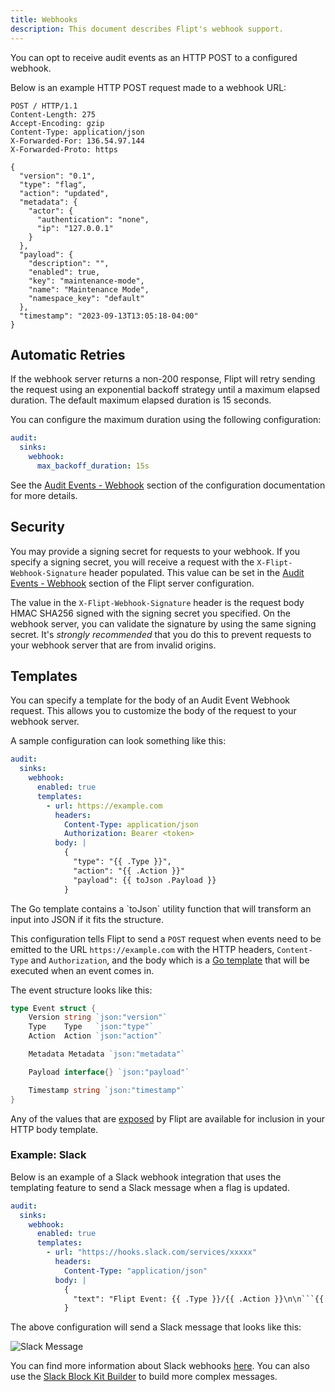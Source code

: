 ```yaml
---
title: Webhooks
description: This document describes Flipt's webhook support.
---
```


You can opt to receive audit events as an HTTP POST to a configured webhook.

Below is an example HTTP POST request made to a webhook URL:

```console
POST / HTTP/1.1
Content-Length: 275
Accept-Encoding: gzip
Content-Type: application/json
X-Forwarded-For: 136.54.97.144
X-Forwarded-Proto: https

{
  "version": "0.1",
  "type": "flag",
  "action": "updated",
  "metadata": {
    "actor": {
      "authentication": "none",
      "ip": "127.0.0.1"
    }
  },
  "payload": {
    "description": "",
    "enabled": true,
    "key": "maintenance-mode",
    "name": "Maintenance Mode",
    "namespace_key": "default"
  },
  "timestamp": "2023-09-13T13:05:18-04:00"
}
```

## Automatic Retries

If the webhook server returns a non-200 response, Flipt will retry sending the request using an exponential backoff strategy until a maximum elapsed duration. The default maximum elapsed duration is 15 seconds.

You can configure the maximum duration using the following configuration:

```yaml
audit:
  sinks:
    webhook:
      max_backoff_duration: 15s
```

See the [Audit Events - Webhook](/v1/configuration/overview#audit-events-webhook) section of the configuration documentation for more details.

## Security

You may provide a signing secret for requests to your webhook. If you specify a signing secret, you will receive a request with the `X-Flipt-Webhook-Signature` header populated. This value can be set in the [Audit Events - Webhook](/v1/configuration/overview#audit-events-webhook) section of the Flipt server configuration.

The value in the `X-Flipt-Webhook-Signature` header is the request body HMAC SHA256 signed with the signing secret you specified. On the webhook server, you can validate the signature by using the same signing secret. It's _strongly recommended_ that you do this to prevent requests to your webhook server that are from invalid origins.

## Templates

You can specify a template for the body of an Audit Event Webhook request. This allows you to customize the body of the request to your webhook server.

A sample configuration can look something like this:

```yaml
audit:
  sinks:
    webhook:
      enabled: true
      templates:
        - url: https://example.com
          headers:
            Content-Type: application/json
            Authorization: Bearer <token>
          body: |
            {
              "type": "{{ .Type }}",
              "action": "{{ .Action }}"
              "payload": {{ toJson .Payload }}
            }
```

<Tip>
  The Go template contains a `toJson` utility function that will transform an
  input into JSON if it fits the structure.
</Tip>

This configuration tells Flipt to send a `POST` request when events need to be emitted to the URL `https://example.com` with the HTTP headers, `Content-Type` and `Authorization`, and the body which is a [Go template](https://pkg.go.dev/text/template) that will be executed when an event comes in.

The event structure looks like this:

```go
type Event struct {
	Version string `json:"version"`
	Type    Type   `json:"type"`
	Action  Action `json:"action"`

	Metadata Metadata `json:"metadata"`

	Payload interface{} `json:"payload"`

	Timestamp string `json:"timestamp"`
}
```

Any of the values that are [exposed](https://github.com/flipt-io/flipt/blob/v1.28.0/internal/server/audit/audit.go#L51-L61) by Flipt are available for inclusion in your HTTP body template.

### Example: Slack

Below is an example of a Slack webhook integration that uses the templating feature to send a Slack message when a flag is updated.

````yaml
audit:
  sinks:
    webhook:
      enabled: true
      templates:
        - url: "https://hooks.slack.com/services/xxxxx"
          headers:
            Content-Type: "application/json"
          body: |
            {
              "text": "Flipt Event: {{ .Type }}/{{ .Action }}\n\n```{{ .Payload }}```"
            }
````

The above configuration will send a Slack message that looks like this:

![Slack Message](/v1/images/configuration/auditing/slack-webhook.png)

You can find more information about Slack webhooks [here](https://api.slack.com/messaging/webhooks). You can also use the [Slack Block Kit Builder](https://app.slack.com/block-kit-builder) to build more complex messages.
